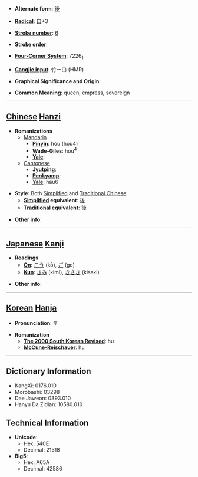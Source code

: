 * '''Alternate form''': [[後]]

* '''[[Wiktionary:Chinese radical index| Radical]]''': [[Wiktionary:Chinese radical index 口|口]]+3

* '''[[Wiktionary:Chinese total strokes index|Stroke number]]''': [[Wiktionary:Chinese total strokes index 6|6]]

* '''Stroke order''': 

* '''[[Wiktionary:Chinese four corner index|Four-Corner System]]''': 7226<sub>1</sub>

* '''[[Wiktionary:Chinese Cangjie index|Cangjie input]]''': 竹一口 (HMR)

* '''Graphical Significance and Origin''': 

* '''Common Meaning''': queen, empress, sovereign

----

== [[Chinese]] [[Hanzi]] ==

* '''Romanizations'''
** [[Mandarin]]
*** '''[[Pinyin]]''': hòu (hou4)
*** '''[[Wade-Giles]]''': hou<sup>4</sup>
*** '''[[Yale]]''': 
**[[Cantonese]]
***'''[[Jyutping]]''':
***'''[[Penkyamp]]''': 
***'''[[Yale]]''': hau6

* '''Style''': Both [[Simplified Chinese|Simplified]] and [[Traditional Chinese]]
** '''[[Simplified Chinese|Simplified]] equivalent''': [[後]]
** '''[[Traditional Chinese|Traditional]] equivalent''': [[後]]

* '''Other info''': 

----

== [[Japanese]] [[Kanji]] ==

* '''Readings'''
** '''[[On]]''': [[こう]] (kō), [[ご]] (go)
** '''[[Kun]]''': [[きみ]] (kimi), [[きさき]] (kisaki)

* '''Other info''':  

----

== [[Korean]] [[Hanja]] ==

* '''Pronunciation''': 후

* '''Romanization'''
** '''[[The 2000 South Korean Revised Romanization|The 2000 South Korean Revised]]''': hu
** '''[[McCune-Reischauer]]''': hu

----

== Dictionary Information ==

* KangXi: 0176.010
* Morobashi: 03298
* Dae Jaweon: 0393.010
* Hanyu Da Zidian: 10580.010

== Technical Information ==

* '''Unicode''':
** Hex: 540E
** Decimal: 21518
* '''Big5''':
** Hex: A65A
** Decimal: 42586